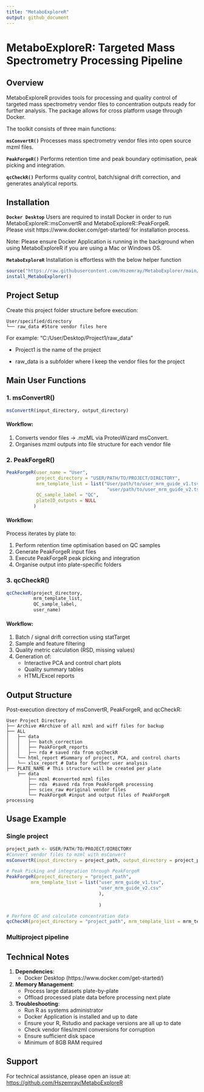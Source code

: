 ```yaml
---
title: "MetaboExploreR"
output: github_document
---
```


# MetaboExploreR: Targeted Mass Spectrometry Processing Pipeline

## Overview

MetaboExploreR provides tools for processing and quality control of targeted 
mass spectrometry vendor files to concentration outputs ready for further analysis.
The package allows for cross platform usage through Docker.

The toolkit consists of three main functions:

**`msConvertR()`**
Processes mass spectrometry vendor files into open source mzml files. 

**`PeakForgeR()`**
Performs retention time and peak boundary optimisation, peak picking and integration.
    
**`qcCheckR()`**
Performs quality control, batch/signal drift correction, and generates analytical reports.

## Installation
**`Docker Desktop`**
Users are required to install Docker in order to run MetaboExploreR::msConvertR and MetaboExploreR::PeakForgeR.  
Please visit https://www.docker.com/get-started/ for installation process.


Note: Please ensure Docker Application is running in the background when using MetaboExploreR if you are using a Mac or Windows OS.

**`MetaboExploreR`**
Installation is effortless with the below helper function
``` r
source("https://raw.githubusercontent.com/Hszemray/MetaboExplorer/main/install.R")
install_MetaboExplorer()
```
    
## Project Setup 

Create this project folder structure before execution:
    
    User/specified/directory
    └── raw_data #Store vendor files here
    
For example: "C:/User/Desktop/Project1/raw_data"

- Project1 is the name of the project 

- raw_data is a subfolder where I keep the vendor files for the project



## Main User Functions

### 1. msConvertR()

``` r
msConvertR(input_directory, output_directory)
```

####  Workflow:

1.  Converts vendor files → .mzML via ProteoWizard msConvert.
2.  Organises mzml outputs into file structure for each vendor file

### 2. PeakForgeR()

``` r
PeakForgeR(user_name = "User",
           project_directory = "USER/PATH/TO/PROJECT/DIRECTORY",
           mrm_template_list = list("User/path/to/user_mrm_guide_v1.tsv",
                                     "user/path/to/user_mrm_guide_v2.tsv"),
           QC_sample_label = "QC",
           plateID_outputs = NULL
          )
```

#### Workflow:

Process iterates by plate to:

1.  Perform retention time optimisation based on QC samples
2.  Generate PeakForgeR input files
3.  Execute PeakForgeR peak picking and integration
4.  Organise output into plate-specific folders

### 3. qcCheckR()

``` r
qcCheckeR(project_directory,
          mrm_template_list,
          QC_sample_label,
          user_name)
```

#### Workflow:

1.  Batch / signal drift correction using statTarget  
2.  Sample and feature filtering  
3.  Quality metric calculation (RSD, missing values)  
4.  Generation of:
    - Interactive PCA and control chart plots  
    - Quality summary tables  
    - HTML/Excel reports
    
    
## Output Structure

Post-execution directory of msConvertR, PeakForgeR, and qcCheckR:

    User Project Directory
    ├── Archive #Archive of all mzml and wiff files for backup
    ├── ALL
    │   ├── data
    │   │   ├── batch_correction
    │   │   ├── PeakForgeR_reports
    │   │   ├── rda # saved rda from qcCheckR 
    │   └── html_report #Summary of project, PCA, and control charts
    │   └── xlsx_report # Data for further user analysis
    ├── PLATE_NAME # This structure will be created per plate
        ├── data
            ├── mzml #converted mzml files
            ├── rda  #saved rda from PeakForgeR processing
            ├── sciex_raw #original vendor files
            └── PeakForgeR #input and output files of PeakForgeR processing

## Usage Example

### Single project
``` r
project_path <- USER/PATH/TO/PROJECT/DIRECTORY
#Convert vendor files to mzml with msConvert
msConvertR(input_directory = project_path, output_directory = project_path)

# Peak Picking and integration through PeakForgeR
PeakForgeR(project_directory = "project_path", 
         mrm_template_list = list("user_mrm_guide_v1.tsv", 
                                  "user_mrm_guide_v2.csv"
                                  ),
         
                                  )

# Perform QC and calculate concentration data
qcCheckR(project_directory = "project_path", mrm_template_list = mrm_template_list, user_name = "Jane_Doe")
```

### Multiproject pipeline



## Technical Notes

1.  **Dependencies**:
    - Docker Desktop (https://www.docker.com/get-started/) 
2.  **Memory Management**:
    - Process large datasets plate-by-plate
    - Offload processed plate data before processing next plate
3.  **Troubleshooting**:
    - Run R as systems administrator
    - Docker Application is installed and up to date
    - Ensure your R, Rstudio and package versions are all up to date
    - Check vendor files/mzml conversions for corruption 
    - Ensure sufficient disk space
    - Minimum of 8GB RAM required

## Support

For technical assistance, please open an issue at:  
<https://github.com/Hszemray/MetaboExploreR>

